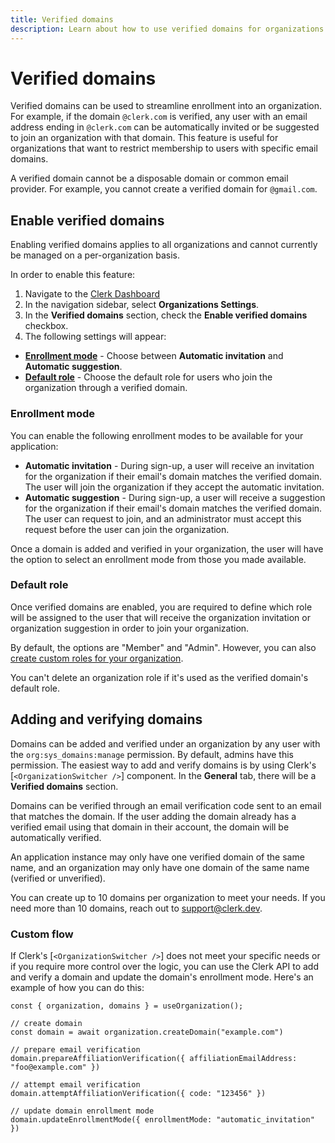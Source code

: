 ```yaml
---
title: Verified domains
description: Learn about how to use verified domains for organizations.
---
```


# Verified domains

Verified domains can be used to streamline enrollment into an organization. For example, if the domain `@clerk.com` is verified, any user with an email address ending in `@clerk.com` can be automatically invited or be suggested to join an organization with that domain. This feature is useful for organizations that want to restrict membership to users with specific email domains.

A verified domain cannot be a disposable domain or common email provider. For example, you cannot create a verified domain for `@gmail.com`.

## Enable verified domains

Enabling verified domains applies to all organizations and cannot currently be managed on a per-organization basis.

In order to enable this feature:

1. Navigate to the [Clerk Dashboard](https://dashboard.clerk.com/last-active?path=organizations-settings)
1. In the navigation sidebar, select **Organizations Settings**.
1. In the **Verified domains** section, check the **Enable verified domains** checkbox.
1. The following settings will appear:

- [**Enrollment mode**](#enrollment-mode) - Choose between **Automatic invitation** and **Automatic suggestion**.
- [**Default role**](#default-role) - Choose the default role for users who join the organization through a verified domain.

### Enrollment mode

You can enable the following enrollment modes to be available for your application:

- **Automatic invitation** - During sign-up, a user will receive an invitation for the organization if their email's domain matches the verified domain. The user will join the organization if they accept the automatic invitation.
- **Automatic suggestion** - During sign-up, a user will receive a suggestion for the organization if their email's domain matches the verified domain. The user can request to join, and an administrator must accept this request before the user can join the organization.

Once a domain is added and verified in your organization, the user will have the option to select an enrollment mode from those you made available.

### Default role

Once verified domains are enabled, you are required to define which role will be assigned to the user that will receive the organization invitation or organization suggestion in order to join your organization.

By default, the options are "Member" and "Admin". However, you can also [create custom roles for your organization](/docs/organizations/create-roles-permissions).

<Callout type="warning">
  You can't delete an organization role if it's used as the verified domain's default role.
</Callout>

## Adding and verifying domains

Domains can be added and verified under an organization by any user with the `org:sys_domains:manage` permission. By default, admins have this permission. The easiest way to add and verify domains is by using Clerk's \[`<OrganizationSwitcher />`] component. In the **General** tab, there will be a **Verified domains** section.

Domains can be verified through an email verification code sent to an email that matches the domain. If the user adding the domain already has a verified email using that domain in their account, the domain will be automatically verified.

An application instance may only have one verified domain of the same name, and an organization may only have one domain of the same name (verified or unverified).

You can create up to 10 domains per organization to meet your needs. If you need more than 10 domains, reach out to [support@clerk.dev](mailto:support@clerk.dev).

### Custom flow

If Clerk's \[`<OrganizationSwitcher />`] does not meet your specific needs or if you require more control over the logic, you can use the Clerk API to add and verify a domain and update the domain's enrollment mode. Here's an example of how you can do this:

```tsx {{ prettier: false }}
const { organization, domains } = useOrganization();

// create domain
const domain = await organization.createDomain("example.com")

// prepare email verification
domain.prepareAffiliationVerification({ affiliationEmailAddress: "foo@example.com" })

// attempt email verification
domain.attemptAffiliationVerification({ code: "123456" })

// update domain enrollment mode
domain.updateEnrollmentMode({ enrollmentMode: "automatic_invitation" })
```
